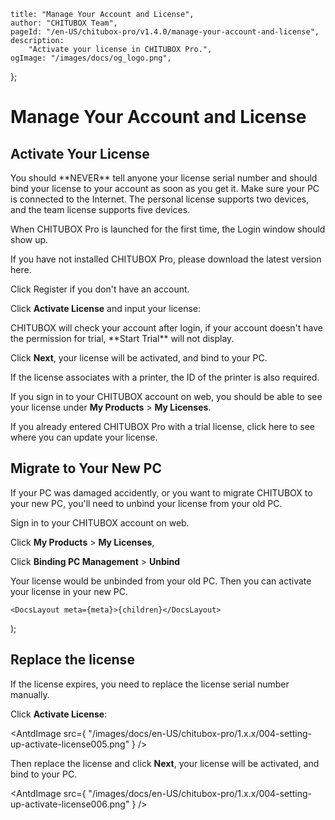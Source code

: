 
	title: "Manage Your Account and License",
	author: "CHITUBOX Team",
	pageId: "/en-US/chitubox-pro/v1.4.0/manage-your-account-and-license",
	description:
		"Activate your license in CHITUBOX Pro.",
	ogImage: "/images/docs/og_logo.png",
};

# Manage Your Account and License

## Activate Your License

<Admonition type="danger">
	You should **NEVER** tell anyone your license serial number and should bind
	your license to your account as soon as you get it.
</Admonition>

<Admonition type="note">
	Make sure your PC is connected to the Internet. The personal license supports two devices, and the team license supports five devices.
</Admonition>

When CHITUBOX Pro is launched for the first time, the Login window should show up.

If you have not installed CHITUBOX Pro, please download the latest version <SpanA href="https://www.chitubox.com/en/download/chitubox-pro">here</SpanA>.

<ImageContainer>
	<AntdImage
		src={
			"/images/docs/en-US/chitubox-pro/1.x.x/004-setting-up-login002.png"
		}
	/>
</ImageContainer>

Click <SpanA href="https://cc.chitubox.com/register">Register</SpanA> if you don't have an account.

<ImageContainer>
	<AntdImage
		src={
			"/images/docs/en-US/chitubox-pro/1.x.x/004-setting-up-activate-license001.png"
		}
	/>
</ImageContainer>

Click **Activate License** and input your license:

<Admonition type="note">
	CHITUBOX will check your account after login, if your account doesn't have the permission for trial, **Start Trial** will not display.
</Admonition>

<ImageContainer>
	<AntdImage
		src={
			"/images/docs/en-US/chitubox-pro/1.x.x/004-setting-up-activate-license002.png"
		}
	/>
</ImageContainer>

Click **Next**, your license will be activated, and bind to your PC.

<ImageContainer>
	<AntdImage
		src={
			"/images/docs/en-US/chitubox-pro/1.x.x/004-setting-up-activate-license003.png"
		}
	/>
</ImageContainer>

If the license associates with a printer, the ID of the printer is also required.

<ImageContainer>
	<AntdImage
		src={
			"/images/docs/en-US/chitubox-pro/1.x.x/004-setting-up-activate-license004.png"
		}
	/>
</ImageContainer>

If you <SpanA href="https://cc.chitubox.com/login">sign in</SpanA> to your CHITUBOX account on web, you should be able to see your license under **My Products** > **My Licenses**.

<ImageContainer>
	<AntdImage
		src={
			"/images/docs/en-US/chitubox-pro/1.x.x/004-setting-up-add-your-license-to-your-account-005.png"
		}
	/>
</ImageContainer>

If you already entered CHITUBOX Pro with a trial license, click <NextLink href="/en-US/docs/chitubox-pro/latest/application-overview/setting-and-help#license">here</NextLink> to see where you can update your license.

## Migrate to Your New PC

If your PC was damaged accidently, or you want to migrate CHITUBOX to your new PC, you'll need to unbind your license from your old PC.

<SpanA href="https://cc.chitubox.com/login">Sign in</SpanA> to your CHITUBOX account on web.

Click **My Products** > **My Licenses**,

<ImageContainer>
	<AntdImage
		src={
			"/images/docs/en-US/chitubox-pro/1.x.x/004-setting-up-add-your-license-to-your-account-006.png"
		}
	/>
</ImageContainer>

Click **Binding PC Management** > **Unbind**

<ImageContainer>
	<AntdImage
		src={
			"/images/docs/en-US/chitubox-pro/1.x.x/004-setting-up-add-your-license-to-your-account-007.png"
		}
	/>
</ImageContainer>

Your license would be unbinded from your old PC. Then you can <NextLink href="#activate-your-license">activate</NextLink> your license in your new PC.

	<DocsLayout meta={meta}>{children}</DocsLayout>
);

## Replace the license

If the license expires, you need to replace the license serial number manually.

Click **Activate License**:

<AntdImage
	src={
		"/images/docs/en-US/chitubox-pro/1.x.x/004-setting-up-activate-license005.png"
	}
/>

Then replace the license and click **Next**, your license will be activated, and bind to your PC.

<AntdImage
	src={
		"/images/docs/en-US/chitubox-pro/1.x.x/004-setting-up-activate-license006.png"
	}
/>
